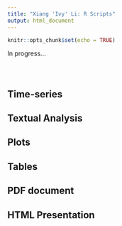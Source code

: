 ```yaml
---
title: "Xiang 'Ivy' Li: R Scripts"
output: html_document
---
```


```r
knitr::opts_chunk$set(echo = TRUE)
```

In progress…

<br>

# {.tabset .tabset-fade}

## Time-series

## Textual Analysis

## Plots

## Tables

## PDF document 

## HTML Presentation

<br>